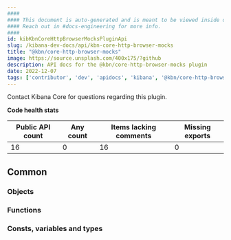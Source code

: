 ```yaml
---
####
#### This document is auto-generated and is meant to be viewed inside our experimental, new docs system.
#### Reach out in #docs-engineering for more info.
####
id: kibKbnCoreHttpBrowserMocksPluginApi
slug: /kibana-dev-docs/api/kbn-core-http-browser-mocks
title: "@kbn/core-http-browser-mocks"
image: https://source.unsplash.com/400x175/?github
description: API docs for the @kbn/core-http-browser-mocks plugin
date: 2022-12-07
tags: ['contributor', 'dev', 'apidocs', 'kibana', '@kbn/core-http-browser-mocks']
---
```




Contact Kibana Core for questions regarding this plugin.

**Code health stats**

| Public API count  | Any count | Items lacking comments | Missing exports |
|-------------------|-----------|------------------------|-----------------|
| 16 | 0 | 16 | 0 |

## Common

### Objects
<DocDefinitionList data={kbnCoreHttpBrowserMocksObj.common.objects}/>

### Functions
<DocDefinitionList data={kbnCoreHttpBrowserMocksObj.common.functions}/>

### Consts, variables and types
<DocDefinitionList data={kbnCoreHttpBrowserMocksObj.common.misc}/>

